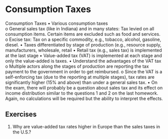 # Consumption Taxes

Consumption Taxes
•	Various consumption taxes	
o	General sales tax (like in Indiana) and in many states: Tax levied on all consumption items. Certain items are excluded such as food and services. 
o	Excise tax: Tax on a specific commodity, e.g., tobacco, alcohol, gasoline, diesel. 
•	Taxes differentiated by stage of production (e.g., resource supply, manufacturers, wholesale, retail
•	Retail tax (e.g., sales tax) is implemented at the last stage
•	Value-added tax (VAT) is implemented at each stage and only the value-added is taxes. 
•	Understand the advantages of the VAT tax
o	Multiple actors along the stages of production are reporting the tax payment to the government in order to get reimbursed. 
o	Since the VAT is a self-enforcing tax (due to the reporting at multiple stages), tax rates are significantly higher (15% and above) than under a general sales tax. 
•	On the exam, there will probably be a question about sales tax and its effect on income distribution similar to the questions 1 and 2 on the last homework. Again, no calculations will be required but the ability to interpret the effects. 

## Exercises

1. Why are value-added tax rates higher in Europe than the sales taxes in the U.S.?